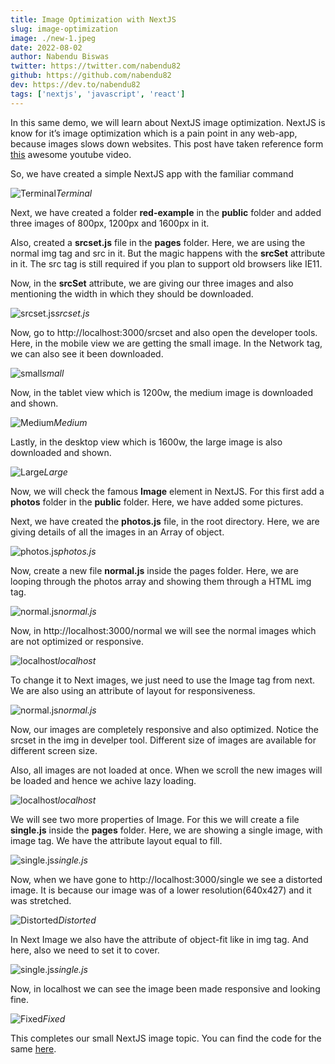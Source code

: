 ```yaml
---
title: Image Optimization with NextJS
slug: image-optimization
image: ./new-1.jpeg
date: 2022-08-02
author: Nabendu Biswas
twitter: https://twitter.com/nabendu82
github: https://github.com/nabendu82
dev: https://dev.to/nabendu82
tags: ['nextjs', 'javascript', 'react']
---
```


In this same demo, we will learn about NextJS image optimization. NextJS is know for it’s image optimization which is a pain point in any web-app, because images slows down websites. This post have taken reference form [this](https://www.youtube.com/watch?v=R4sdWUI3-mY) awesome youtube video.

So, we have created a simple NextJS app with the familiar command

![Terminal](https://res.cloudinary.com/dxkxvfo2o/image/upload/v1659492008/React-Projects/image-nextjs/1_dfzf7o.jpg)*Terminal*

Next, we have created a folder **red-example** in the **public** folder and added three images of 800px, 1200px and 1600px in it.

Also, created a **srcset.js** file in the **pages** folder. Here, we are using the normal img tag and src in it. But the magic happens with the **srcSet** attribute in it. The src tag is still required if you plan to support old browsers like IE11.

Now, in the **srcSet** attribute, we are giving our three images and also mentioning the width in which they should be downloaded.

![srcset.js](https://res.cloudinary.com/dxkxvfo2o/image/upload/v1659492009/React-Projects/image-nextjs/2_k5xtuq.jpg)*srcset.js*

Now, go to http://localhost:3000/srcset and also open the developer tools. Here, in the mobile view we are getting the small image. In the Network tag, we can also see it been downloaded.

![small](https://res.cloudinary.com/dxkxvfo2o/image/upload/v1659492009/React-Projects/image-nextjs/3_vky6uf.jpg)*small*

Now, in the tablet view which is 1200w, the medium image is downloaded and shown.

![Medium](https://res.cloudinary.com/dxkxvfo2o/image/upload/v1659492009/React-Projects/image-nextjs/4_uw2uwb.jpg)*Medium*

Lastly, in the desktop view which is 1600w, the large image is also downloaded and shown.

![Large](https://res.cloudinary.com/dxkxvfo2o/image/upload/v1659492009/React-Projects/image-nextjs/5_zp7zen.jpg)*Large*

Now, we will check the famous **Image** element in NextJS. For this first add a **photos** folder in the **public** folder. Here, we have added some pictures.

Next, we have created the **photos.js** file, in the root directory. Here, we are giving details of all the images in an Array of object.

![photos.js](https://res.cloudinary.com/dxkxvfo2o/image/upload/v1659492009/React-Projects/image-nextjs/6_gi4hum.jpg)*photos.js*

Now, create a new file **normal.js** inside the pages folder. Here, we are looping through the photos array and showing them through a HTML img tag.

![normal.js](https://res.cloudinary.com/dxkxvfo2o/image/upload/v1659492009/React-Projects/image-nextjs/7_w0ohx6.jpg)*normal.js*

Now, in http://localhost:3000/normal we will see the normal images which are not optimized or responsive.

![localhost](https://res.cloudinary.com/dxkxvfo2o/image/upload/v1659492010/React-Projects/image-nextjs/8_kovjc3.jpg)*localhost*

To change it to Next images, we just need to use the Image tag from next. We are also using an attribute of layout for responsiveness.

![normal.js](https://res.cloudinary.com/dxkxvfo2o/image/upload/v1659492010/React-Projects/image-nextjs/9_s1ahzv.jpg)*normal.js*

Now, our images are completely responsive and also optimized. Notice the srcset in the img in develper tool. Different size of images are available for different screen size.

Also, all images are not loaded at once. When we scroll the new images will be loaded and hence we achive lazy loading.

![localhost](https://res.cloudinary.com/dxkxvfo2o/image/upload/v1659492010/React-Projects/image-nextjs/10_bgbr8l.jpg)*localhost*

We will see two more properties of Image. For this we will create a file **single.js** inside the **pages** folder. Here, we are showing a single image, with image tag. We have the attribute layout equal to fill.

![single.js](https://res.cloudinary.com/dxkxvfo2o/image/upload/v1659492010/React-Projects/image-nextjs/11_hvnmil.jpg)*single.js*

Now, when we have gone to http://localhost:3000/single we see a distorted image. It is because our image was of a lower resolution(640x427) and it was stretched.

![Distorted](https://res.cloudinary.com/dxkxvfo2o/image/upload/v1659492010/React-Projects/image-nextjs/12_wltbls.jpg)*Distorted*

In Next Image we also have the attribute of object-fit like in img tag. And here, also we need to set it to cover.

![single.js](https://res.cloudinary.com/dxkxvfo2o/image/upload/v1659492010/React-Projects/image-nextjs/13_zmtua6.jpg)*single.js*

Now, in localhost we can see the image been made responsive and looking fine.

![Fixed](https://res.cloudinary.com/dxkxvfo2o/image/upload/v1659492010/React-Projects/image-nextjs/14_eowumu.jpg)*Fixed*

This completes our small NextJS image topic. You can find the code for the same [here](https://github.com/nabendu82/next-images).









